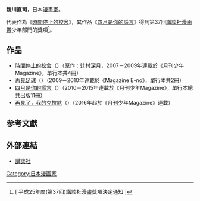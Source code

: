 {{expand|time=2015-04-17T10:32:23+00:00}}
{{refimprove|time=2015-04-17T10:32:23+00:00}}
{{Infobox Comics creator
|名稱=新川直司
|english=
|japanese=新川 直司
|kana= あらかわ なおし
|romaji=Arakawa Naoshi
|出生日期=
|出生地點=
|逝世日期=
|逝世地點=
|國籍= {{JPN}}
|職業= [[漫畫家|漫畫家]]
|類型= [[少年漫畫|少年漫畫]]
|活動開始=2007年
|活動結束=
|筆名= 
|代表作=《[[時間停止的校舍|時間停止的校舍]]》<br>《[[四月是你的謊言|四月是你的謊言]]》
|獲得獎項=第37回[[講談社漫画賞|講談社漫画賞]]少年部門
}}
'''新川直司'''{{bd||||}}，日本[[漫畫家|漫畫家]]。

代表作為《[[時間停止的校舍|時間停止的校舍]]》，其作品《[[四月是你的謊言|四月是你的謊言]]》得到第37回[[講談社漫画賞|講談社漫画賞]]少年部門的獎項<ref>[{{Cite web |url=http://www.kodansha.co.jp/upload/pr.kodansha.co.jp/files/25mangasyo.pdf |title=平成25年度(第37回)講談社漫畫獎項決定通知 {{jp icon}} |access-date=2015-04-16 |archive-date=2019-11-12 |archive-url=https://web.archive.org/web/20191112220717/https://www.kodansha.co.jp/upload/pr.kodansha.co.jp/files/25mangasyo.pdf |dead-url=no }} 平成25年度(第37回)講談社漫畫獎項決定通知 {{jp icon}}]</ref>。

==作品==
*[[時間停止的校舍|時間停止的校舍]]（{{lang|ja|冷たい校舎の時は止まる}}）（原作：辻村深月，2007－2009年連載於《月刊少年Magazine》，單行本共4冊）
*[[再見足球|再見足球]]（{{lang|ja|さよならフットボール}}）（2009－2010年連載於《Magazine E-no》，單行本共2冊）
*[[四月是你的謊言|四月是你的謊言]]（{{lang|ja|四月は君の嘘}}）（2010－2015年連載於《月刊少年Magazine》，單行本總共出版11冊）
*[[再見了，我的克拉默|再見了，我的克拉默]]（{{lang|ja|さよなら私のクラマー}}）（2016年起於《月刊少年Magazine》連載）

==参考文獻==
<references/>

==外部連結==
*[http://www.kodansha.co.jp/ 講談社] {{Wayback|url=http://www.kodansha.co.jp/ |date=20130124153551 }} {{jp icon}}

{{DEFAULTSORT:Arakawa Naoshi}}
[[Category:日本漫画家|Category:日本漫画家]]